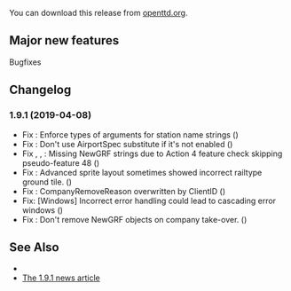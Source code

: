 {{en/-}}
{{en/Development/OTTDVersions}}

{{en/Archive/OpenTTD/Release|prev=OpenTTD 1.9.0|next=OpenTTD 1.9.2|date=2019-04-08}}

You can download this release from [http://www.openttd.org/download-stable/1.9.1 openttd.org].

==Major new features==
Bugfixes

==Changelog==
=== 1.9.1 (2019-04-08) ===
* Fix {{en/Development/Design Drafts/GHIssue|6564}}: Enforce types of arguments for station name strings ({{en/Development/Design Drafts/GHIssue|7419}})
* Fix {{en/Development/Design Drafts/GHIssue|7433}}: Don't use AirportSpec substitute if it's not enabled ({{en/Development/Design Drafts/GHIssue|7435}})
* Fix {{en/Development/Design Drafts/GHIssue|7447}}, {{en/Development/Design Drafts/GHIssue|7466}}, {{en/Development/Design Drafts/GHIssue|7476}}: Missing NewGRF strings due to Action 4 feature check skipping pseudo-feature 48 ({{en/Development/Design Drafts/GHIssue|7449}})
* Fix {{en/Development/Design Drafts/GHIssue|6222}}: Advanced sprite layout sometimes showed incorrect railtype ground tile. ({{en/Development/Design Drafts/GHIssue|7460}})
* Fix {{en/Development/Design Drafts/GHIssue|7439}}: CompanyRemoveReason overwritten by ClientID ({{en/Development/Design Drafts/GHIssue|7465}})
* Fix: [Windows] Incorrect error handling could lead to cascading error windows ({{en/Development/Design Drafts/GHIssue|7482}})
* Fix {{en/Development/Design Drafts/GHIssue|7478}}: Don't remove NewGRF objects on company take-over. ({{en/Development/Design Drafts/GHIssue|7483}})


==See Also==
* {{en/Forum|topic=85117|Forum topic for 1.9.1}}
* [https://www.openttd.org/news/2019/04/08/openttd-1-9-1.html The 1.9.1 news article]
